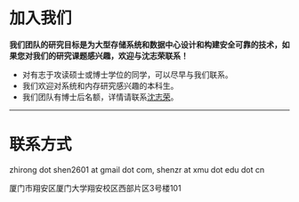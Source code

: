 # 加入我们

**我们团队的研究目标是为大型存储系统和数据中心设计和构建安全可靠的技术，如果您对我们的研究课题感兴趣，欢迎与沈志荣联系！**

- 对有志于攻读硕士或博士学位的同学，可以尽早与我们联系。
- 我们欢迎对系统和内存研究感兴趣的本科生。
- 我们团队有博士后名额，详情请联系[沈志荣](mailto:zhirong.shen2601@gmail.com)。

---

# 联系方式

<EmailIcon /> zhirong dot shen2601 at gmail dot com, shenzr at xmu dot edu dot cn

<PositionIcon /> 厦门市翔安区厦门大学翔安校区西部片区3号楼101